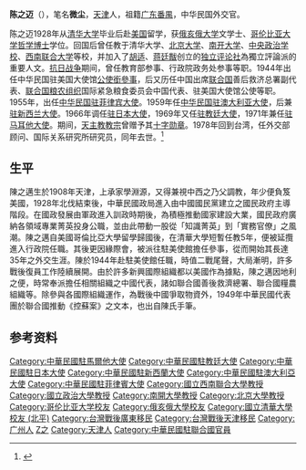 '''陈之迈'''（{{bd|1908年|8月23日|1978年|11月8日|catIdx=Chen陈}}），笔名'''微尘'''，[[天津市_(中華民國)|天津]]人，祖籍[[廣東省_(中華民國)|广东]][[番禺縣|番禺]]，中华民国外交官。

陈之迈1928年从[[清华大学|清华大学]]毕业后赴[[美国|美国]]留学，获[[俄亥俄大学|俄亥俄大学]]文学士、[[哥伦比亚大学|哥伦比亚大学]][[哲学博士|哲学博士]]学位。回国后曾任教于清华大学、[[北京大学|北京大学]]、[[南开大学|南开大学]]、[[中央政治学校|中央政治学校]]、[[西南联合大学|西南联合大学]]等校，并加入了[[胡适|胡适]]、[[蒋廷黻|蒋廷黻]]创立的[[独立评论社|独立评论社]]為獨立評論派的重要人文。[[抗日战争|抗日战争]]期间，曾任教育部参事、行政院政务处参事等职。1944年出任中华民国驻美国大使馆[[公使銜參事|公使銜參事]]，后又历任中国出席[[联合国|联合国]]善后救济总署副代表、[[联合国粮农组织|联合国粮农组织]]国际紧急粮食委员会中国代表、驻美国大使馆公使等职。1955年，出任[[中国驻菲律宾大使列表|中华民国驻菲律宾大使]]。1959年任[[中国驻澳大利亚大使列表|中华民国驻澳大利亚大使]]，后兼[[中国驻新西兰大使列表|驻新西兰大使]]。1966年调任[[中華民國駐日本大使列表|驻日本大使]]，1969年又任[[中華民國駐教廷大使列表|驻教廷大使]]，1971年兼任[[中国驻马耳他大使列表|驻马耳他大使]]。期间，[[天主教|天主教]][[教宗|教宗]]曾赠予其[[十字勋章|十字勋章]]。1978年回到台湾，任外交部顾问、国际关系研究所研究员，同年去世。<ref name="kmt">{{cite book|title=《中国国民党百年人物全书》|publisher=团结出版社|year=2005}}</ref>

== 生平 ==
陳之邁生於1908年天津，上承家學淵源，又得兼視中西之乃父調教，年少便負笈美國，1928年北伐結束後，中華民國政局進入由中國國民黨建立之國民政府主導階段。在國政發展由軍政進入訓政時期後，為積極推動國家建設大業，國民政府廣納各領域專業菁英投身公職，並由此帶動一股從「知識菁英」到「實務官僚」之風潮。陳之邁自美國哥倫比亞大學留學歸國後，在清華大學短暫任教5年，便被延攬進入行政院任職。其後更因緣際會，被派往駐美使館擔任參事，從而開始其長達35年之外交生涯。陳於1944年赴駐美使館任職，時值二戰尾聲，大局漸明，許多戰後復員工作陸續展開。由於許多新興國際組織都以美國作為據點，陳之邁因地利之便，時常奉派擔任相關組織之中國代表，諸如聯合國善後救濟總署、聯合國糧農組織等。除參與各國際組織運作，為戰後中國爭取物資外，1949年中華民國代表團於聯合國推動《控蘇案》之文本，也出自陳氏手筆。
== 参考资料 ==
{{reflist}}

{{DEFAULTSORT:Chen陈}}
[[Category:中華民國駐馬爾他大使|Category:中華民國駐馬爾他大使]]
[[Category:中華民國駐教廷大使|Category:中華民國駐教廷大使]]
[[Category:中華民國駐日本大使|Category:中華民國駐日本大使]]
[[Category:中華民國駐新西蘭大使|Category:中華民國駐新西蘭大使]]
[[Category:中華民國駐澳大利亞大使|Category:中華民國駐澳大利亞大使]]
[[Category:中華民國駐菲律賓大使|Category:中華民國駐菲律賓大使]]
[[Category:國立西南聯合大學教授|Category:國立西南聯合大學教授]]
[[Category:國立政治大學教授|Category:國立政治大學教授]]
[[Category:南開大學教授|Category:南開大學教授]]
[[Category:北京大學教授|Category:北京大學教授]]
[[Category:哥伦比亚大学校友|Category:哥伦比亚大学校友]]
[[Category:俄亥俄大學校友|Category:俄亥俄大學校友]]
[[Category:國立清華大學校友_(北平)|Category:國立清華大學校友 (北平)]]
[[Category:台灣戰後廣東移民|Category:台灣戰後廣東移民]]
[[Category:台灣戰後天津移民|Category:台灣戰後天津移民]]
[[Category:广州人|Category:广州人]]
[[Category:陈姓|Z之]]
[[Category:天津人|Category:天津人]]
[[Category:中華民國駐聯合國官員|Category:中華民國駐聯合國官員]]